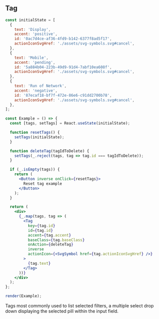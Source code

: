 
## Tag

```jsx live=true
const initialState = [
  {
    text: 'Display',
    accent: 'positive',
    id: '0ac7d4ce-af36-4fd9-b142-6377f8ad5f17',
    actionIconSvgHref: './assets/svg-symbols.svg#cancel',
  },
  {
    text: 'Mobile',
    accent: 'pending',
    id: '5a884b04-223b-49d9-91d4-7abf10ea608f',
    actionIconSvgHref: './assets/svg-symbols.svg#cancel',
  },
  {
    text: 'Run of Network',
    accent: 'negative',
    id: '87ecaf18-bf7f-472e-86e6-c91dd2700b78',
    actionIconSvgHref: './assets/svg-symbols.svg#cancel',
  },
];

const Example = () => {
  const [tags, setTags] = React.useState(initialState);

  function resetTags() {
    setTags(initialState);
  }

  function deleteTag(tagIdToDelete) {
    setTags(_.reject(tags, tag => tag.id === tagIdToDelete));
  }

  if (_.isEmpty(tags)) {
    return (
      <Button inverse onClick={resetTags}>
        Reset tag example
      </Button>
    );
  }

  return (
    <div>
      {_.map(tags, tag => (
        <Tag
          key={tag.id}
          id={tag.id}
          accent={tag.accent}
          baseClass={tag.baseClass}
          onAction={deleteTag}
          inverse
          actionIcon={<SvgSymbol href={tag.actionIconSvgHref} />}
        >
          {tag.text}
        </Tag>
      ))}
    </div>
  );
};

render(Example);
```

<DesignNotes>
  Tags most commonly used to list selected filters, a multiple select drop down displaying the selected pill within the
  input field.
</DesignNotes>
<Props componentName="Tag" />
